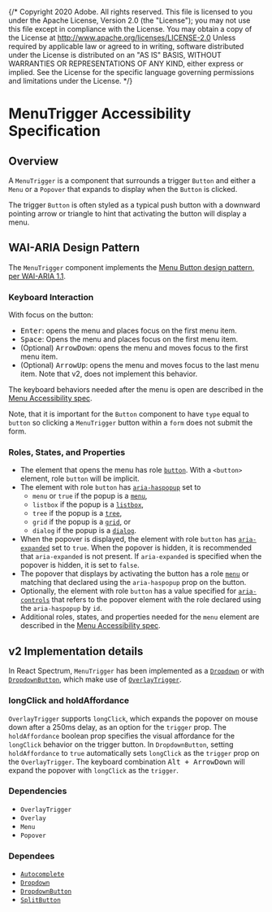 {/* Copyright 2020 Adobe. All rights reserved.
This file is licensed to you under the Apache License, Version 2.0 (the "License");
you may not use this file except in compliance with the License. You may obtain a copy
of the License at http://www.apache.org/licenses/LICENSE-2.0
Unless required by applicable law or agreed to in writing, software distributed under
the License is distributed on an "AS IS" BASIS, WITHOUT WARRANTIES OR REPRESENTATIONS
OF ANY KIND, either express or implied. See the License for the specific language
governing permissions and limitations under the License. */}

# MenuTrigger Accessibility Specification

## Overview

A `MenuTrigger` is a component that surrounds a trigger `Button` and either a `Menu` or a `Popover` that expands to display when the `Button` is clicked.

The trigger `Button` is often styled as a typical push button with a downward pointing arrow or triangle to hint that activating the button will display a menu.

## WAI-ARIA Design Pattern

The `MenuTrigger` component implements the [Menu Button design pattern, per WAI-ARIA 1.1](https://www.w3.org/TR/wai-aria-practices-1.1/#menubutton).

### Keyboard Interaction

With focus on the button:
 - <kbd>Enter</kbd>: opens the menu and places focus on the first menu item.
 - <kbd>Space</kbd>: Opens the menu and places focus on the first menu item.
 - (Optional) <kbd>ArrowDown</kbd>: opens the menu and moves focus to the first menu item.
 - (Optional) <kbd>ArrowUp</kbd>: opens the menu and moves focus to the last menu item. Note that v2, does not implement this behavior.

The keyboard behaviors needed after the menu is open are described in the [Menu Accessibility spec](Menu.mdx).

Note, that it is important for the `Button` component to have `type` equal to `button` so clicking a `MenuTrigger` button within a `form` does not submit the form.

### Roles, States, and Properties

- The element that opens the menu has role [`button`](https://www.w3.org/TR/wai-aria-1.1/#button). With a `<button>` element, role `button` will be implicit.
- The element with role `button` has [`aria-haspopup`](https://www.w3.org/TR/wai-aria-1.1/#aria-haspopup) set to
  - `menu` or `true` if the popup is a [`menu`](https://www.w3.org/TR/wai-aria-1.1/#menu),
  - `listbox` if the popup is a [`listbox`](https://www.w3.org/TR/wai-aria-1.1/#listbox),
  - `tree` if the popup is a [`tree`](https://www.w3.org/TR/wai-aria-1.1/#tree),
  - `grid` if the popup is a [`grid`](https://www.w3.org/TR/wai-aria-1.1/#grid), or
  - `dialog` if the popup is a [`dialog`](https://www.w3.org/TR/wai-aria-1.1/#dialog).
- When the popover is displayed, the element with role `button` has [`aria-expanded`](https://www.w3.org/TR/wai-aria-1.1/#aria-expanded) set to `true`. When the popover is hidden, it is recommended that `aria-expanded` is not present. If `aria-expanded` is specified when the popover is hidden, it is set to `false`.
- The popover that displays by activating the button has a role [`menu`](https://www.w3.org/TR/wai-aria-1.1/#menu) or matching that declared using the `aria-haspopup` prop on the button.
- Optionally, the element with role `button` has a value specified for [`aria-controls`](https://www.w3.org/TR/wai-aria-1.1/#aria-controls) that refers to the popover element with the role declared using the `aria-haspopup` by `id`.
- Additional roles, states, and properties needed for the `menu` element are described in the [Menu Accessibility spec](Menu.mdx).

## v2 Implementation details

In React Spectrum, `MenuTrigger` has been implemented as a [`Dropdown`](https://react-spectrum.corp.adobe.com/components/Dropdown) or with [`DropdownButton`](https://react-spectrum.corp.adobe.com/components/DropdownButton), which make use of [`OverlayTrigger`](https://react-spectrum.corp.adobe.com/components/OverlayTrigger).

### longClick and holdAffordance

`OverlayTrigger` supports `longClick`, which expands the popover on mouse down after a 250ms delay, as an option for the `trigger` prop.
The `holdAffordance` boolean prop specifies the visual affordance for the `longClick` behavior on the trigger button.
In `DropdownButton`, setting `holdAffordance` to `true` automatically sets `longClick` as the `trigger` prop on the `OverlayTrigger`.
The keyboard combination <kbd>Alt + ArrowDown</kbd> will expand the popover with `longClick` as the `trigger`.

### Dependencies
- `OverlayTrigger`
- `Overlay`
- `Menu`
- `Popover`

### Dependees
- [`Autocomplete`](https://react-spectrum.corp.adobe.com/components/Autocomplete)
- [`Dropdown`](https://react-spectrum.corp.adobe.com/components/Dropdown)
- [`DropdownButton`](https://react-spectrum.corp.adobe.com/components/DropdownButton)
- [`SplitButton`](https://react-spectrum.corp.adobe.com/components/SplitButton)